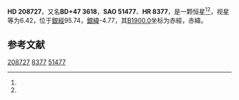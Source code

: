 {{Starbox begin
| name = HD 208727
}}
{{Starbox observe
| epoch = [[J2000.0|J2000.0]]
| constell = {{星座名待查}}<ref name=SIMBAD>{{cite web
 | url=http://simbad.u-strasbg.fr/simbad/sim-id?Ident=HR+8377
 | title=Pulsating variable Star
 | publisher=Centre de Données astronomiques de Strasbourg
 | work=SIMBAD
 | accessdate=2012-07-13
 | archive-date=2019-08-04
 | archive-url=https://web.archive.org/web/20190804222241/http://simbad.u-strasbg.fr/simbad/sim-id%3FIdent%3DHR%2B8377
 | dead-url=no
 }}</ref><ref name=DATA>{{cite web
 | url=http://vizier.u-strasbg.fr/viz-bin/VizieR-5?-out.add=.&-source=5050&-corr=PK=HR&-out.max=9999&HR=8377
 | title=VizieR Detailed Page
 | accessdate=2012-07-13
 | archive-date=2016-03-04
 | archive-url=https://web.archive.org/web/20160304232251/http://vizier.u-strasbg.fr/viz-bin/VizieR-5?-out.add=.&-source=5050&-corr=PK=HR&-out.max=9999&HR=8377
 | dead-url=no
 }}</ref>
| 星官 = 
| ra = {{RA|21|57|2.2}}<ref name=SIMBAD /><ref name=DATA />
| dec = {{DEC|+48|40|7}}<ref name=SIMBAD /><ref name=DATA />
| appmag_v = 6.42<ref name=SIMBAD /><ref name=DATA />
}}
{{Starbox character
| class = B8V<ref name=SIMBAD /><ref name=DATA />
| b-v = -0.08<ref name=SIMBAD /><ref name=DATA />
| u-b = -0.37<ref name=SIMBAD /><ref name=DATA />
| r-i = <ref name=SIMBAD /><ref name=DATA />
| variable = 
}}
{{Starbox astrometry
| radial_v = -0.37
| prop_mo_ra = -16
| parallax = 
| p_error = 
}}
{{Starbox catalog
| names =BD+47 3618，[[SAO星表|SAO]] 51477，[[HD星表|HD]] 208727，[[HR星表|HR]] 8377}}
{{Starbox reference |Simbad=HR+8377}}
{{Starbox end}}

'''HD 208727'''，又名'''BD+47 3618'''，'''SAO 51477'''、'''HR 8377'''，是一颗恒星<ref name=SIMBAD /><ref name=DATA />，视星等为6.42，位于[[銀道座標系|銀經]]95.74，[[銀道座標系|銀緯]]-4.77，其[[B1900.0|B1900.0]]坐标为赤經{{RA|21|53|12.9}}，赤緯{{DEC|+48|-4.77|33}}。

== 参考文献 ==
{{reflist}}

{{star-stub}}

[[Category:HD和HDE天體|208727]]
[[Category:HR天體|8377]]
[[Category:SAO天體|51477]]
